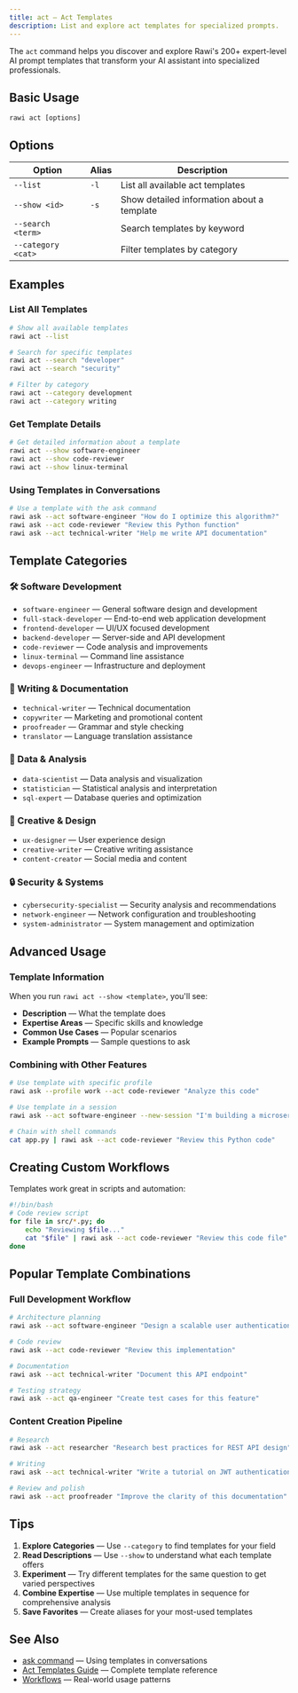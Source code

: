 ```yaml
---
title: act — Act Templates
description: List and explore act templates for specialized prompts.
---
```


The `act` command helps you discover and explore Rawi's 200+ expert-level AI prompt templates that transform your AI assistant into specialized professionals.

## Basic Usage

```
rawi act [options]
```

## Options

| Option             | Alias | Description                                |
| ------------------ | ----- | ------------------------------------------ |
| `--list`           | `-l`  | List all available act templates           |
| `--show <id>`      | `-s`  | Show detailed information about a template |
| `--search <term>`  |       | Search templates by keyword                |
| `--category <cat>` |       | Filter templates by category               |

## Examples

### List All Templates

```bash
# Show all available templates
rawi act --list

# Search for specific templates
rawi act --search "developer"
rawi act --search "security"

# Filter by category
rawi act --category development
rawi act --category writing
```

### Get Template Details

```bash
# Get detailed information about a template
rawi act --show software-engineer
rawi act --show code-reviewer
rawi act --show linux-terminal
```

### Using Templates in Conversations

```bash
# Use a template with the ask command
rawi ask --act software-engineer "How do I optimize this algorithm?"
rawi ask --act code-reviewer "Review this Python function"
rawi ask --act technical-writer "Help me write API documentation"
```

## Template Categories

### 🛠️ Software Development

- `software-engineer` — General software design and development
- `full-stack-developer` — End-to-end web application development
- `frontend-developer` — UI/UX focused development
- `backend-developer` — Server-side and API development
- `code-reviewer` — Code analysis and improvements
- `linux-terminal` — Command line assistance
- `devops-engineer` — Infrastructure and deployment

### 📝 Writing & Documentation

- `technical-writer` — Technical documentation
- `copywriter` — Marketing and promotional content
- `proofreader` — Grammar and style checking
- `translator` — Language translation assistance

### 🔬 Data & Analysis

- `data-scientist` — Data analysis and visualization
- `statistician` — Statistical analysis and interpretation
- `sql-expert` — Database queries and optimization

### 🎨 Creative & Design

- `ux-designer` — User experience design
- `creative-writer` — Creative writing assistance
- `content-creator` — Social media and content

### 🔒 Security & Systems

- `cybersecurity-specialist` — Security analysis and recommendations
- `network-engineer` — Network configuration and troubleshooting
- `system-administrator` — System management and optimization

## Advanced Usage

### Template Information

When you run `rawi act --show <template>`, you'll see:

- **Description** — What the template does
- **Expertise Areas** — Specific skills and knowledge
- **Common Use Cases** — Popular scenarios
- **Example Prompts** — Sample questions to ask

### Combining with Other Features

```bash
# Use template with specific profile
rawi ask --profile work --act code-reviewer "Analyze this code"

# Use template in a session
rawi ask --act software-engineer --new-session "I'm building a microservices architecture"

# Chain with shell commands
cat app.py | rawi ask --act code-reviewer "Review this Python code"
```

## Creating Custom Workflows

Templates work great in scripts and automation:

```bash
#!/bin/bash
# Code review script
for file in src/*.py; do
    echo "Reviewing $file..."
    cat "$file" | rawi ask --act code-reviewer "Review this code file"
done
```

## Popular Template Combinations

### Full Development Workflow

```bash
# Architecture planning
rawi ask --act software-engineer "Design a scalable user authentication system"

# Code review
rawi ask --act code-reviewer "Review this implementation"

# Documentation
rawi ask --act technical-writer "Document this API endpoint"

# Testing strategy
rawi ask --act qa-engineer "Create test cases for this feature"
```

### Content Creation Pipeline

```bash
# Research
rawi ask --act researcher "Research best practices for REST API design"

# Writing
rawi ask --act technical-writer "Write a tutorial on JWT authentication"

# Review and polish
rawi ask --act proofreader "Improve the clarity of this documentation"
```

## Tips

1. **Explore Categories** — Use `--category` to find templates for your field
2. **Read Descriptions** — Use `--show` to understand what each template offers
3. **Experiment** — Try different templates for the same question to get varied perspectives
4. **Combine Expertise** — Use multiple templates in sequence for comprehensive analysis
5. **Save Favorites** — Create aliases for your most-used templates

## See Also

- [ask command](./ask) — Using templates in conversations
- [Act Templates Guide](../configure/act-templates) — Complete template reference
- [Workflows](../workflows) — Real-world usage patterns
